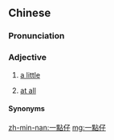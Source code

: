 {{also|一点仔}}
==Chinese==
{{zh-forms||(''Min Nan'') diminutive suffix|s=一点仔|type=21}}

===Pronunciation===
{{zh-pron
|mn=chi̍t-tiám-仔
|cat=a
}}

===Adjective===
{{zh-adj}}

# {{lb|zh|Min Nan}} [[a little]]
# {{lb|zh|Min Nan}} [[at all]]

====Synonyms====
{{zh-dial|一點}}

[[zh-min-nan:一點仔]]
[[mg:一點仔]]
